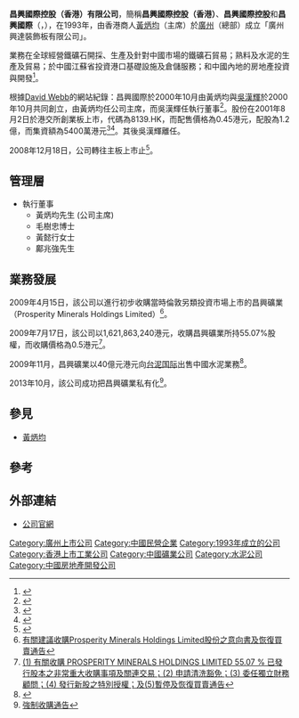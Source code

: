 '''昌興國際控股（香港）有限公司'''，簡稱'''昌興國際控股（香港）'''、'''昌興國際控股'''和'''昌興國際'''（'''{{lang-en|Prosperity International Holdings (H.K.) Limited}}'''，{{hkex|0803}}），在1993年，由香港商人[[黃炳均|黃炳均]]（主席）於[[廣州|廣州]]（總部）成立「廣州興達裝飾板有限公司」。

業務在全球經營鐵礦石開採、生產及針對中國市場的鐵礦石貿易；熟料及水泥的生產及貿易；於中國江蘇省投資港口基礎設施及倉儲服務；和中國內地的房地產投資與開發<ref>{{Cite web |url=http://www.pihl-hk.com/c/about.php |title=昌興國際控股（香港）有限公司簡介 |accessdate=2016-10-20 |archive-date=2016-11-12 |archive-url=https://web.archive.org/web/20161112234636/http://www.pihl-hk.com/c/about.php |dead-url=no }}</ref>。

根據[[David_Webb|David Webb]]的網站紀錄：昌興國際於2000年10月由黃炳均與[[吳漢輝|吳漢輝]]於2000年10月共同創立，由黃炳均任公司主席，而吳漢輝任執行董事<ref>{{cite web |url=https://webb-site.com/dbpub/officers.asp?p=13783&sort=appup&d=2021-11-25&u=0 |title=PROSPERITY INTERNATIONAL HOLDINGS (H.K.) LIMITED |publisher=Webb-site Who's Who |access-date=2021-11-25 |language=en |archive-date=2021-11-25 |archive-url=https://web.archive.org/web/20211125024853/https://webb-site.com/dbpub/officers.asp?p=13783&sort=appup&d=2021-11-25&u=0 |dead-url=no }}</ref>。股份在2001年8月2日於港交所創業板上市，代碼為8139.HK，而配售價格為0.45港元，配股為1.2億，而集資額為5400萬港元<ref>{{Cite web |url=http://www.hkexnews.hk/listedco/listconews/GEM/2001/0724/00000MC20010801231231O.pdf |title=昌興國際控股（香港）有限公司招股通告 |access-date=2016-10-20 |archive-date=2019-11-09 |archive-url=https://web.archive.org/web/20191109051823/https://www1.hkexnews.hk/listedco/listconews/gem/2001/0724/00000mc20010801231231o.pdf |dead-url=no }}</ref><ref>{{Cite web |url=http://www.hkexnews.hk/listedco/listconews/GEM/2001/0724/00000MC20010801231338Q.htm |title=昌興國際控股（香港）有限公司招股資料 |access-date=2016-10-20 |archive-date=2019-11-05 |archive-url=https://web.archive.org/web/20191105213659/https://www1.hkexnews.hk/listedco/listconews/gem/2001/0724/00000mc20010801231338q.htm |dead-url=no }}</ref>。其後吳漢輝離任。

2008年12月18日，公司轉往主板上市止<ref>{{Cite web |url=http://www.hkexnews.hk/listedco/listconews/GEM/2008/1209/GLN20081209044_C.pdf |title=轉板通告 |access-date=2016-10-20 |archive-date=2019-11-19 |archive-url=https://web.archive.org/web/20191119075207/https://www1.hkexnews.hk/listedco/listconews/gem/2008/1209/gln20081209044_c.pdf |dead-url=no }}</ref>。

==管理層==
*執行董事
**黃炳均先生 (公司主席)
**毛樹忠博士
**黃懿行女士
**鄺兆強先生

==業務發展==
2009年4月15日，該公司以進行初步收購當時倫敦另類投資市場上市的昌興礦業（Prosperity Minerals Holdings Limited）<ref>[http://www.pihl-hk.com/attachment/2009072218133217_tc.pdf 有關建議收購Prosperity Minerals Holdings Limited股份之意向書及恢復買賣通告]</ref>。

2009年7月17日，該公司以1,621,863,240港元，收購昌興礦業所持55.07%股權，而收購價格為0.5港元<ref>[http://www.pihl-hk.com/attachment/2009072416545417_tc.pdf (1) 有關收購 PROSPERITY MINERALS HOLDINGS LIMITED 55.07 % 已發行股本之非常重大收購事項及關連交易；(2) 申請清洗豁免；(3) 委任獨立財務顧問；(4) 發行新股之特別授權；及(5)暫停及恢復買賣通告]</ref>。

2009年11月，昌興礦業以40億元港元向[[台泥国际|台泥国际]]出售中國水泥業務<ref>{{Cite web |url=http://www.ccement.com/news/content/32616.html |title=昌兴国际40亿卖断水泥业务调查 |accessdate=2019-03-19 |archive-date=2019-08-11 |archive-url=https://web.archive.org/web/20190811023456/http://www.ccement.com/news/content/32616.html |dead-url=no }}</ref>。

2013年10月，該公司成功把昌興礦業私有化<ref>[http://www.pihl-hk.com/attachment/2013091723120117_tc.pdf 強制收購通告]</ref>。

==參見==
*[[黃炳均|黃炳均]]

==參考==
{{REFLIST}}

==外部連結==
*[http://www.pihl-hk.com/ 公司官網] {{Wayback|url=http://www.pihl-hk.com/ |date=20161111092430 }}

[[Category:廣州上市公司|Category:廣州上市公司]]
[[Category:中國民營企業|Category:中國民營企業]]
[[Category:1993年成立的公司|Category:1993年成立的公司]]
[[Category:香港上市工業公司|Category:香港上市工業公司]]
[[Category:中國礦業公司|Category:中國礦業公司]]
[[Category:水泥公司|Category:水泥公司]]
[[Category:中國房地產開發公司|Category:中國房地產開發公司]]